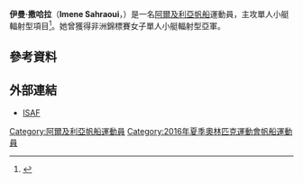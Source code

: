 {{Infobox sportsperson
| name           = 伊曼·撒哈拉<br />''Imene Sahraoui''
| image          = 
| caption        = 
| birth_name     = 
| fullname       = Imene Cherif Sahraoui
| nickname       = 
| nationality    = 
| residence      = 
| birth_date     = 1995年
| birth_place    = 
| death_date     = 
| death_place    = 
| height         = 
| weight         = 
| website        = 
| country        = {{ALG}}
| sport          = 
| event          = 單人小艇輻射型
| olympics       = 
| show-medals    = yes
| medaltemplates = 
{{MedalSport|女子[[帆船|帆船]]}}
{{MedalCountry|{{ALG}}}}
{{MedalCompetition|非洲錦標賽}}
{{MedalSilver|2015年 阿爾及爾|單人小艇輻射型}}
}}
'''伊曼·撒哈拉'''（'''Imene Sahraoui'''，{{bd|1995年||catIdx=Sahraoui, Imene}}）是一名[[阿爾及利亞|阿爾及利亞]][[帆船|帆船]]運動員，主攻單人小艇輻射型項目<ref>{{cite web |url=https://members.sailing.org/biog.php?unique=1462021805.9111&memberid=442636 |title=Imene Sahraoui |publisher=ISAF |date=2016-04-30 |accessdate=2016-04-30 |archive-date=2017-02-20 |archive-url=https://web.archive.org/web/20170220132901/https://members.sailing.org/biog.php?unique=1462021805.9111&memberid=442636 |dead-url=no }}</ref>。她曾獲得非洲錦標賽女子單人小艇輻射型亞軍。

== 參考資料 ==
{{Reflist}}

== 外部連結 ==
* [https://members.sailing.org/biog.php?unique=1462021805.9111&memberid=442636 ISAF] {{Wayback|url=https://members.sailing.org/biog.php?unique=1462021805.9111&memberid=442636 |date=20170220132901 }}

{{Algeria-stub}}

{{DEFAULTSORT:Sahraoui, Imene}}
[[Category:阿爾及利亞帆船運動員|Category:阿爾及利亞帆船運動員]]
[[Category:2016年夏季奧林匹克運動會帆船運動員|Category:2016年夏季奧林匹克運動會帆船運動員]]